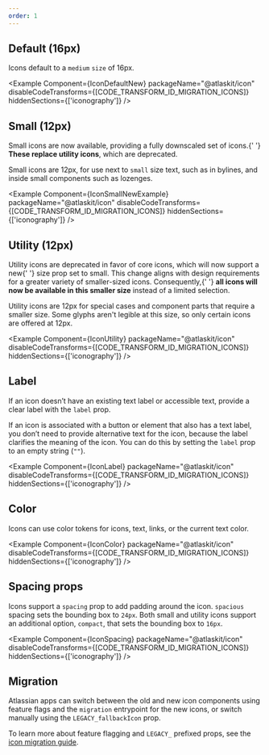 ```yaml
---
order: 1
---
```




## Default (16px)

Icons default to a `medium` `size` of 16px.

<Example
	Component={IconDefaultNew}
	packageName="@atlaskit/icon"
	disableCodeTransforms={[CODE_TRANSFORM_ID_MIGRATION_ICONS]}
	hiddenSections={['iconography']}
/>

## Small (12px)

<SectionMessage appearance="discovery" title="New" icon={PremiumIcon}>
	Small icons are now available, providing a fully downscaled set of icons.{' '}
	<strong>These replace utility icons</strong>, which are deprecated.
</SectionMessage>

Small icons are 12px, for use next to `small` size text, such as in bylines, and inside small
components such as lozenges.

<Example
	Component={IconSmallNewExample}
	packageName="@atlaskit/icon"
	disableCodeTransforms={[CODE_TRANSFORM_ID_MIGRATION_ICONS]}
	hiddenSections={['iconography']}
/>

## Utility (12px)

<SectionMessage appearance="warning" title="Deprecated">
	Utility icons are deprecated in favor of core icons, which will now support a new{' '}
	<inlineCode>size</inlineCode> prop set to <inlineCode>small</inlineCode>. This change aligns with
	design requirements for a greater variety of smaller-sized icons. Consequently,{' '}
	<strong>all icons will now be available in this smaller size</strong> instead of a limited
	selection.
</SectionMessage>

Utility icons are 12px for special cases and component parts that require a smaller size. Some
glyphs aren't legible at this size, so only certain icons are offered at 12px.

<Example
	Component={IconUtility}
	packageName="@atlaskit/icon"
	disableCodeTransforms={[CODE_TRANSFORM_ID_MIGRATION_ICONS]}
	hiddenSections={['iconography']}
/>

## Label

If an icon doesn’t have an existing text label or accessible text, provide a clear label with the
`label` prop.

If an icon is associated with a button or element that also has a text label, you don’t need to
provide alternative text for the icon, because the label clarifies the meaning of the icon. You can
do this by setting the `label` prop to an empty string (`""`).

<Example
	Component={IconLabel}
	packageName="@atlaskit/icon"
	disableCodeTransforms={[CODE_TRANSFORM_ID_MIGRATION_ICONS]}
	hiddenSections={['iconography']}
/>

## Color

Icons can use color tokens for icons, text, links, or the current text color.

<Example
	Component={IconColor}
	packageName="@atlaskit/icon"
	disableCodeTransforms={[CODE_TRANSFORM_ID_MIGRATION_ICONS]}
	hiddenSections={['iconography']}
/>

## Spacing props

Icons support a `spacing` prop to add padding around the icon. `spacious` spacing sets the bounding
box to `24px`. Both small and utility icons support an additional option, `compact`, that sets the
bounding box to `16px`.

<Example
	Component={IconSpacing}
	packageName="@atlaskit/icon"
	disableCodeTransforms={[CODE_TRANSFORM_ID_MIGRATION_ICONS]}
	hiddenSections={['iconography']}
/>

## Migration

Atlassian apps can switch between the old and new icon components using feature flags and the
`migration` entrypoint for the new icons, or switch manually using the `LEGACY_fallbackIcon` prop.

<Example
	Component={IconMigration}
	packageName="@atlaskit/icon"
	disableCodeTransforms={[CODE_TRANSFORM_ID_MIGRATION_ICONS]}
/>

To learn more about feature flagging and `LEGACY_` prefixed props, see the
[icon migration guide](/components/icon/migration-guide#atlassian-developers).
